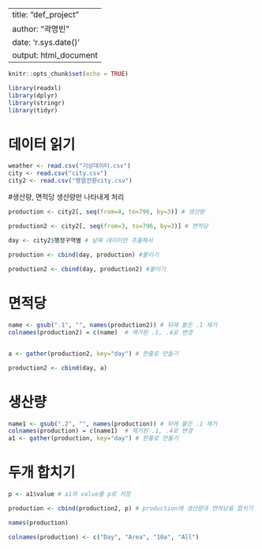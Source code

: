
---
title: "def_project"
author: "곽명빈"
date: 'r.sys.date()'
output: html_document
---

```{r setup, include=FALSE}
knitr::opts_chunk$set(echo = TRUE)
```


```{r}
library(readxl)
library(dplyr)
library(stringr)
library(tidyr)
```

# 데이터 읽기
```{r}
weather <- read.csv("기상데이터.csv")
city <- read.csv("city.csv")
city2 <- read.csv("행열전환city.csv")

```

#생산량, 면적당 생산량만 나타내게 처리
```{r}
production <- city2[, seq(from=4, to=796, by=3)] # 생산량

production2 <- city2[, seq(from=3, to=796, by=3)] # 면적당

day <- city2$행정구역별 # 날짜 데이터만 추출해서

production <- cbind(day, production) #붙이기
 
production2 <- cbind(day, production2) #붙이기
```

# 면적당 
```{r}
name <- gsub(".1", "", names(production2)) # 뒤에 붙은 .1 제거
colnames(production2) = c(name)  # 제거된 .1, .4로 변경


a <- gather(production2, key="day") # 한줄로 만들기

production2 <- cbind(day, a)
```

# 생산량 
```{r}
name1 <- gsub(".2", "", names(production)) # 뒤에 붙은 .1 제거
colnames(production) = c(name1)  # 제거된 .1, .4로 변경
a1 <- gather(production, key="day") # 한줄로 만들기
```

# 두개 합치기

```{r}
p <- a1$value # a1의 value를 p로 저장

production <- cbind(production2, p) # production에 생산량과 면적당을 합치기

names(production)

colnames(production) <- c("Day", "Area", "10a", "All")

```







